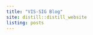 ```yaml
---
title: "VIS-SIG Blog"
site: distill::distill_website
listing: posts
---
```

<!-- create_post("Wonderful Wednesdays June 2020") -->